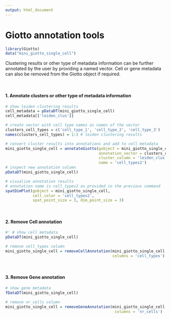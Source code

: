 ```yaml
---
output: html_document
---
```



# Giotto annotation tools 

```r
library(Giotto)
data("mini_giotto_single_cell")
```

Clustering results or other type of metadata information can be further annotated by the user by providing a named vector. Cell or gene metadata can also be removed from the Giotto object if required.

$~$

#### 1. Annotate clusters or other type of metadata information
```r
# show leiden clustering results
cell_metadata = pDataDT(mini_giotto_single_cell)
cell_metadata[['leiden_clus']]

# create vector with cell type names as names of the vector
clusters_cell_types = c('cell_type_1', 'cell_type_2', 'cell_type_3')
names(clusters_cell_types) = 1:3 # leiden clustering results

# convert cluster results into annotations and add to cell metadata
mini_giotto_single_cell = annotateGiotto(gobject = mini_giotto_single_cell,
                                         annotation_vector = clusters_cell_types,
                                         cluster_column = 'leiden_clus', 
                                         name = 'cell_types2')
# inspect new annotation column
pDataDT(mini_giotto_single_cell)

# visualize annotation results
# annotation name is cell_types2 as provided in the previous command
spatDimPlot(gobject = mini_giotto_single_cell,
            cell_color = 'cell_types2',
            spat_point_size = 3, dim_point_size = 3)
```

$~$

#### 2. Remove Cell annotation
```r
#' # show cell metadata
pDataDT(mini_giotto_single_cell)

# remove cell_types column
mini_giotto_single_cell = removeCellAnnotation(mini_giotto_single_cell,
                                               columns = 'cell_types')
```

$~$

#### 3. Remove Gene annotation
```r
# show gene metadata
fDataDT(mini_giotto_single_cell)

# remove nr_cells column
mini_giotto_single_cell = removeGeneAnnotation(mini_giotto_single_cell,
                                                columns = 'nr_cells')
```





